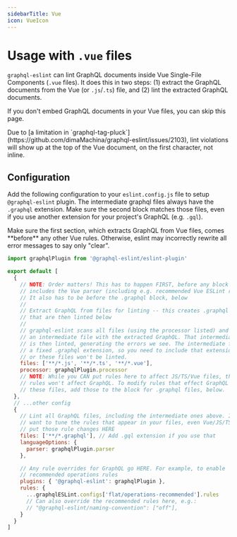```yaml
---
sidebarTitle: Vue
icon: VueIcon
---
```



# Usage with `.vue` files

<OfficialExampleCallout gitFolder="vue-code-file" />

`graphql-eslint` can lint GraphQL documents inside Vue Single-File Components (`.vue` files). It
does this in two steps: (1) extract the GraphQL documents from the Vue (or `.js`/`.ts`) file, and
(2) lint the extracted GraphQL documents.

If you don't embed GraphQL documents in your Vue files, you can skip this page.

<Callout type="warning">
  Due to [a limitation in
  `graphql-tag-pluck`](https://github.com/dimaMachina/graphql-eslint/issues/2103), lint violations
  will show up at the top of the Vue document, on the first character, not inline.
</Callout>

## Configuration

Add the following configuration to your `eslint.config.js` file to setup `@graphql-eslint` plugin.
The intermediate graphql files always have the `.graphql` extension. Make sure the second block
matches those files, even if you use another extension for your project's GraphQL (e.g. `.gql`).

<Callout type="warning">
  Make sure the first section, which extracts GraphQL from Vue files, comes **before** any other Vue
  rules. Otherwise, eslint may incorrectly rewrite all error messages to say only "clear".
</Callout>

```js filename="eslint.config.js"
import graphqlPlugin from '@graphql-eslint/eslint-plugin'

export default [
  {
    // NOTE: Order matters! This has to happen FIRST, before any block that
    // includes the Vue parser (including e.g. recommended Vue ESLint rules).
    // It also has to be before the .graphql block, below
    //
    // Extract GraphQL from files for linting -- this creates .graphql files
    // that are then linted below
    //
    // graphql-eslint scans all files (using the processor listed) and outputs
    // an intermediate file with the extracted GraphQL. That intermediate file
    // is then linted, generating the errors we see. The intermediate file has
    // a fixed .graphql extension, so you need to include that extension below
    // or these files won't be linted.
    files: ['**/*.js', '**/*.ts', '**/*.vue'],
    processor: graphqlPlugin.processor
    // NOTE: While you CAN put rules here to affect JS/TS/Vue files, those
    // rules won't affect GraphQL. To modify rules that effect GraphQL inside
    // these files, add those to the block for .graphql files, below.
  },
  // ...other config
  {
    // Lint all GraphQL files, including the intermediate ones above. If you
    // want to tune the rules that appear in your files, even Vue/JS/TS files,
    // put those rule changes HERE
    files: ['**/*.graphql'], // Add .gql extension if you use that
    languageOptions: {
      parser: graphqlPlugin.parser
    },

    // Any rule overrides for GraphQL go HERE. For example, to enable
    // recommended operations rules
    plugins: { '@graphql-eslint': graphqlPlugin },
    rules: {
      ...graphqlESLint.configs['flat/operations-recommended'].rules
      // Can also override the recommended rules here, e.g.:
      // "@graphql-eslint/naming-convention": ["off"],
    }
  }
]
```
